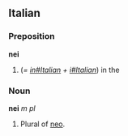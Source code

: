 ==Italian==
===Preposition===
'''nei'''

#(''= [[in#Italian]] + [[i#Italian]]'') in the

===Noun===
'''nei''' ''m pl''

#Plural of [[neo#Italian|neo]].